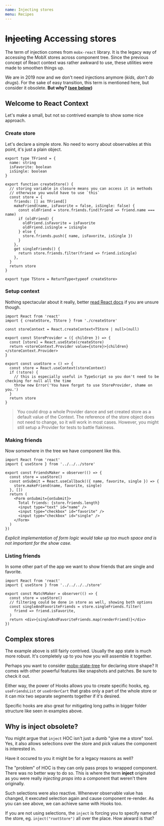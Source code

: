 ```yaml
---
name: Injecting stores
menu: Recipes
---
```


# ~~Injecting~~ Accessing stores

The term of injection comes from `mobx-react` library. It is the legacy way of accessing the MobX stores across component tree. Since the previous concept of React context was rather awkward to use, these utilities were made to smoothen things up.

We are in 2019 now and we don't need injections anymore (_kids, don't do drugs_). For the sake of easy transition, this term is mentioned here, but consider it obsolete. **But why? ([see below](#why-is-inject-obsolete))**

## Welcome to React Context

Let's make a small, but not so contrived example to show some nice approach.

### Create store

Let's declare a simple store. No need to worry about observables at this point, it's just a plain object.

```tsx
export type TFriend = {
  name: string
  isFavorite: boolean
  isSingle: boolean
}

export function createStore() {
  // storing variable in closure means you can access it in methods
  // otherwise you would have to use `this`
  const store = {
    friends: [] as TFriend[]
    makeFriend(name, isFavorite = false, isSingle: false) {
      const oldFriend = store.friends.find(friend => friend.name === name)
      if (oldFriend) {
        oldFriend.isFavorite = isFavorite
        oldFriend.isSingle = isSingle
      } else {
        store.friends.push({ name, isFavorite, isSingle })
      }
    },
    get singleFriends() {
      return store.friends.filter(friend => friend.isSingle)
    },
  }
  return store
}

export type TStore = ReturnType<typeof createStore>
```

### Setup context

Nothing spectacular about it really, better [read React docs](context) if you are unsure though.

```tsx
import React from 'react'
import { createStore, TStore } from './createStore'

const storeContext = React.createContext<TStore | null>(null)

export const StoreProvider = ({ children }) => {
  const [store] = React.useState(createStore)
  return <storeContext.Provider value={store}>{children}</storeContext.Provider>
}

export const useStore = () => {
  const store = React.useContext(storeContext)
  if (!store) {
    // this is especially useful in TypeScript so you don't need to be checking for null all the time
    throw new Error('You have forgot to use StoreProvider, shame on you.')
  }
  return store
}
```

> You could drop a whole Provider dance and set created store as a default value of the Context. The reference of the store object does not need to change, so it will work in most cases. However, you might still setup a Provider for tests to battle flakiness.

### Making friends

Now somewhere in the tree we have component like this.

```tsx
import React from 'react'
import { useStore } from '../../../store'

export const FriendsMaker = observer(() => {
  const store = useStore()
  const onSubmit = React.useCallback(({ name, favorite, single }) => {
    store.makeFriend(name, favorite, single)
  }, [])
  return (
    <Form onSubmit={onSubmit}>
      Total friends: {store.friends.length}
      <input type="text" id="name" />
      <input type="checkbox" id="favorite" />
      <input type="checkbox" id="single" />
    </Form>
  )
})
```

_Explicit implementation of form logic would take up too much space and is not important for the show case._

### Listing friends

In some other part of the app we want to show friends that are single and favorite.

```tsx
import React from 'react'
import { useStore } from '../../../../store'

export const MatchMaker = observer(() => {
  const store = useStore()
  // filtering could be done in store as well, showing both options
  const singleAndFavoriteFriends = store.singleFriends.filter(
    friend => friend.isFavorite,
  )
  return <div>{singleAndFavoriteFriends.map(renderFriend)}</div>
})
```

## Complex stores

The example above is still fairly contrived. Usually the app state is much more robust. It's completely up to you how you will assemble it together.

Perhaps you want to consider [mobx-state-tree] for declaring store shape? It comes with other powerful features like snapshots and patches. Be sure to check it out.

Either way, the power of Hooks allows you to create specific hooks, eg. `useFriendsList` or `useOrderCart` that grabs only a part of the whole store or it can mix two separate segments together if it's desired.

Specific hooks are also great for mitigating long paths in bigger folder structure like seen in examples above.

## Why is inject obsolete?

You might argue that `inject` HOC isn't just a dumb "give me a store" tool. Yes, it also allows selections over the store and pick values the component is interested in.

Have it occured to you it might be for a legacy reasons as well?

The "problem" of HOC is they can only pass props to wrapped component. There was no better way to do so. This is where the term **inject** originated as you were really _injecting props_ into a component that weren't there originally.

Such selections were also reactive. Whenever observable value has changed, it executed selection again and cause component re-render. As you can see above, we can achieve same with Hooks too.

If you are not using selections, the `inject` is forcing you to specify name of the store, eg. `inject("rootStore")` all over the place. How akward is that?

[context]: https://reactjs.org/docs/context.html
[mobx-state-tree]: https://github.com/mobxjs/mobx-state-tree
